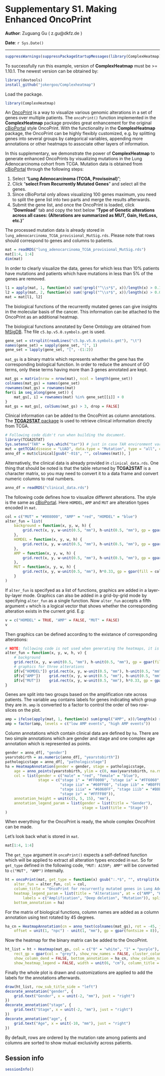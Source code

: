 
Supplementary S1. Making Enhanced OncoPrint
==============================================

**Author**: Zuguang Gu ( z.gu@dkfz.de )

**Date**: `r Sys.Date()`

----------------------------------------

```r
suppressWarnings(suppressPackageStartupMessages(library(ComplexHeatmap)))
```

To successfully run this example, version of **ComplexHeatmap** must be >= 1.10.1.
The newest version can be obtained by:

```r
library(devtools)
install_github("jokergoo/Complexheatmap")
```

Load the package.

```r
library(ComplexHeatmap)
```


An [OncoPrint](http://www.cbioportal.org/faq.jsp#what-are-oncoprints) is a way to visualize various genomic alterations
in a set of genes over multiple patients. The `oncoPrint()` function implemented in the **ComplexHeatmap** package provides great 
enhancement for the original [cBioPortal](http://www.cbioportal.org/index.do) style OncoPrint.
With the functionality in the **ComplexHeatmap** package, the OncoPrint can be highly flexibly customized, e.g. by
splitting genes into several groups by categorical variables,
appending more annotations or other heatmaps to associate other layers of information.

In this supplementary, we demonstrate the power of **ComplexHeatmap** to generate enhanced OncoPrints by visualizing 
mutations in the Lung Adenocarcinoma cohort from TCGA.
Mutation data is obtained from [cBioPortal](http://www.cbioportal.org/index.do) through the
following steps:

1. Select "**Lung Adenocarcinoma (TCGA, Provisoinal)**";
2. Click "**select From Recurrently Mutated Genes**" and select all the genes.
3. Since cBioPortal only allows visualizing 100 genes maximum, you need to split
   the gene list into two parts and merge the results afterwards.
4. Submit the gene list, and once the OncoPrint is loaded, click "**Download**" tab
   and copy the text below "**Type of Genetic alterations across all cases: (Alterations are summarized as MUT, Gain, HetLoss, etc.)**"

The processed mutation data is already stored in `lung_adenocarcinoma_TCGA_provisional_MutSig.rds`. Please note that rows should correspond to genes and columns to patients. 

```r
mat = readRDS("lung_adenocarcinoma_TCGA_provisional_MutSig.rds")
mat[1:4, 1:4]
dim(mat)
```

In order to clearly visualize the data, genes for which less than 10% patients have mutations and
patients which have mutations in less than 5% of the genes are removed.

```r
l1 = apply(mat, 1, function(x) sum(!grepl("^\\s*$", x))/length(x) > 0.1)
l2 = apply(mat, 2, function(x) sum(!grepl("^\\s*$", x))/length(x) > 0.05)
mat = mat[l1, l2]
```

The biological functions of the recurrently mutated genes can give insights in the molecular basis of the cancer.
This information can be attached to the OncoPrint as an additional heatmap.

The biological functions annotated by Gene Ontology are obtained from [MSigDB](http://software.broadinstitute.org/gsea/msigdb).
The file `c5.bp.v5.0.symbols.gmt` is used.

```r
gene_set = strsplit(readLines("c5.bp.v5.0.symbols.gmt"), "\t")
names(gene_set) = sapply(gene_set, "[", 1)
gene_set = lapply(gene_set, "[", -(1:2))
```

`mat_gs` is a binary matrix which represents whether the gene has the corresponding biological function.
In order to reduce the amount of GO terms, only these terms having more than 3 genes annotated are kept.

```r
mat_gs = matrix(nrow = nrow(mat), ncol = length(gene_set))
colnames(mat_gs) = names(gene_set)
rownames(mat_gs) = rownames(mat)
for(i in seq_along(gene_set)) {
	mat_gs[, i] = rownames(mat) %in% gene_set[[i]] + 0
}
mat_gs = mat_gs[, colSums(mat_gs) > 3, drop = FALSE]
```

Clinical information can be added to the OncoPrint as column annotations. The [**TCGA2STAT** package](https://cran.r-project.org/web/packages/TCGA2STAT/index.html) is used
to retrieve clinical information directly from TCGA.

```r
# Following code didn't run when building the document.
library(TCGA2STAT)
Sys.setenv("TAR" = Sys.which("tar")) # just in case TAR environment variable is not se
mut = getTCGA(disease = "LUAD", data.type = "Mutation", type = "all", clinical=TRUE)
anno_df = mut$clinical[gsub("-01$", "", colnames(mat)), ]
```

Alternatively, the clinical data is already provided in `clinical_data.rds`. One thing that should be noted
is that the table returned by **TCGA2STAT** is a character matrix, so you may need to convert it to a data frame 
and convert numeric columns to real numbers.

```r
anno_df = readRDS("clinical_data.rds")
```

The following code defines how to visualize different alterations. The style is the same as 
[cBioPortal](http://www.cbioportal.org/index.do). Here `HOMDEL`, `AMP` and `MUT` are alteration
types encoded in `mat`.

```r
col = c("MUT" = "#008000", "AMP" = "red", "HOMDEL" = "blue")
alter_fun = list(
    background = function(x, y, w, h) {
        grid.rect(x, y, w-unit(0.5, "mm"), h-unit(0.5, "mm"), gp = gpar(fill = "#CCCCCC", col = NA))
    },
    HOMDEL = function(x, y, w, h) {
        grid.rect(x, y, w-unit(0.5, "mm"), h-unit(0.5, "mm"), gp = gpar(fill = col["HOMDEL"], col = NA))
    },
    AMP = function(x, y, w, h) {
        grid.rect(x, y, w-unit(0.5, "mm"), h-unit(0.5, "mm"), gp = gpar(fill = col["AMP"], col = NA))
    },
    MUT = function(x, y, w, h) {
        grid.rect(x, y, w-unit(0.5, "mm"), h*0.33, gp = gpar(fill = col["MUT"], col = NA))
    }
)
```

If `alter_fun` is specifyed as a list of functions, graphics are added in a layer-by-layer mode. Graphics can
also be added in a grid-by-grid mode by specifying `alter_fun` as a single function. Now `alter_fun` accepts 
a fifth argument `v` which is a logical vector that shows whether the corresponding alteration exists in the current grid.
E.g:

```r
v = c("HOMDEL" = TRUE, "AMP" = FALSE, "MUT" = FALSE)
v
```

Then graphics can be defined according to the existance of corresponding alterations:

```r
# NOTE: following code is not used when generating the heatmaps, it is just for demonstration
alter_fun = function(x, y, w, h, v) {
    # background
    grid.rect(x, y, w-unit(0.5, "mm"), h-unit(0.5, "mm"), gp = gpar(fill = "#CCCCCC", col = NA))
    # graphics for three alterations
    if(v["HOMDEL"]) grid.rect(x, y, w-unit(0.5, "mm"), h-unit(0.5, "mm"), gp = gpar(fill = col["HOMDEL"], col = NA))
    if(v["AMP"])    grid.rect(x, y, w-unit(0.5, "mm"), h-unit(0.5, "mm"), gp = gpar(fill = col["AMP"], col = NA))
    if(v["MUT"])    grid.rect(x, y, w-unit(0.5, "mm"), h*0.33, gp = gpar(fill = col["MUT"], col = NA))
}
```

Genes are split into two groups based on the amplification rate across patients. The variable
`amp` contains labels for genes indicating which group they are in. `amp` is converted to a 
factor to control the order of two row-slices on the plot.

```r
amp = ifelse(apply(mat, 1, function(x) sum(grepl("AMP", x))/length(x) > 0.1), "high AMP events", "low AMP events")
amp = factor(amp, levels = c("low AMP events", "high AMP events"))
```

Column annotations which contain clinical data are defined by `ha`. There are two simple annotations which are gender and stage
and one complex age annotation which is represented as points.

```r
gender = anno_df[, "gender"]
yearstobirth = as.numeric(anno_df[, "yearstobirth"])
pathologicstage = anno_df[, "pathologicstage"]
ha = HeatmapAnnotation(gender = gender, stage = pathologicstage,
	age = anno_points(yearstobirth, ylim = c(0, max(yearstobirth, na.rm = TRUE)), axis = TRUE),
	col = list(gender = c("male" = "red", "female" = "blue"),
		       stage = c("stage i" = "#FF0000", "stage ia" = "#FF6060", "stage ib" = "#FFB0B0", 
		       	         "stage iia" = "#60FF60", "stage iib" = "#B0FFB0",
		       	         "stage iiia" = "#6060FF", "stage iiib" = "#B0B0FF",
		       	         "stage iv" = "#FFFF00")),
	annotation_height = unit(c(5, 5, 15), "mm"),
    annotation_legend_param = list(gender = list(title = "Gender"),
                                   stage = list(title = "Stage"))
)
```

When everything for the OncoPrint is ready, the whole complex OncoPrint can be made.

Let's look back what is stored in `mat`.

```r
mat[1:4, 1:4]
```

The `get_type` argument in `oncoPrint()` expects a self-defined function which will be applied 
to extract all alteration types encoded in `mat`.
So for `get_type` defined in the following code, `"MUT: A159P; AMP"` will be converted to `c("MUT", "AMP")` internally.

```r
ht = oncoPrint(mat, get_type = function(x) gsub(":.*$", "", strsplit(x, ";")[[1]]),
    alter_fun = alter_fun, col = col, 
    column_title = "OncoPrint for recurrently mutated genes in Lung Adenocarcinoma",
    heatmap_legend_param = list(title = "Alterations", at = c("AMP", "HOMDEL", "MUT"), 
        labels = c("Amplification", "Deep deletion", "Mutation")), split = amp,
    bottom_annotation = ha)
```

For the matrix of biological functions, column names are added as a column annotation
using text rotated by 45 degrees.

```r
ha_cn = HeatmapAnnotation(cn = anno_text(colnames(mat_gs), rot = -45, just = "left", 
	offset = unit(1, "npc") - unit(1, "mm"), gp = gpar(fontsize = 8)), annotation_height = unit(6, "cm"))
```

Now the heatmap for the binary matrix can be added to the OncoPrint.

```r
ht_list = ht + Heatmap(mat_gs, col = c("0" = "white", "1" = "purple"), 
	rect_gp = gpar(col = "grey"), show_row_names = FALSE, cluster_columns = TRUE, 
    show_column_dend = FALSE, bottom_annotation = ha_cn, show_column_names = FALSE, 
    show_heatmap_legend = FALSE, width = unit(6, "cm"), column_title = "Map to Gene Ontology (BP)")
```

Finally the whole plot is drawn and customizations are applied to add the labels for the annotations afterwards.

```r
draw(ht_list, row_sub_title_side = "left")
decorate_annotation("gender", {
	grid.text("Gender", x = unit(-2, "mm"), just = "right")
})
decorate_annotation("stage", {
	grid.text("Stage", x = unit(-2, "mm"), just = "right")
})
decorate_annotation("age", {
	grid.text("Age", x = unit(-10, "mm"), just = "right")
})
```

By default, rows are ordered by the mutation rate among patients and columns are sorted to show mutual exclusivity across patients.

## Session info

```r
sessionInfo()
```

